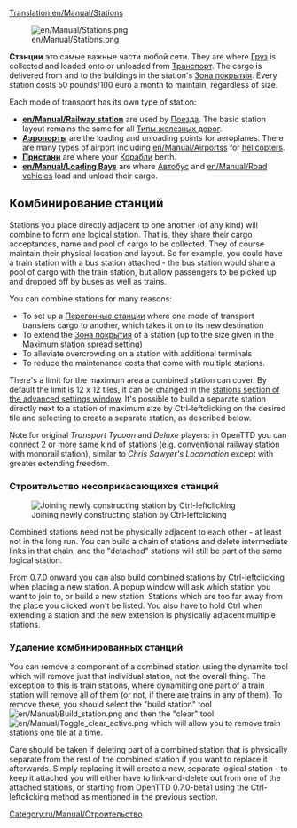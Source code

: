 [[Translation:en/Manual/Stations]]
{{ru/Перевод|en/Manual/Stations|1}}

[[File:en/Manual/Stations.png|right]]

'''Станции''' это самые важные части любой сети. They are where [[ru/Manual/Груз|Груз]] is collected and loaded onto or unloaded from [[ru/Manual/Транспорт|Транспорт]]. The cargo is delivered from and to the buildings in the station's [[ru/Manual/Зона покрытия|Зона покрытия]]. Every station costs 50 pounds/100 euro a month to maintain, regardless of size.

Each mode of transport has its own type of station:
*'''[[en/Manual/Railway station]]''' are used by [[ru/Manual/Поезда|Поезда]].  The basic station layout remains the same for all [[ru/Manual/Base Set/Типы железных дорог|Типы железных дорог]].
*'''[[ru/Manual/Аэропорты|Аэропорты]]''' are the loading and unloading points for aeroplanes. There are many types of airport including [[en/Manual/Airports]]s for [[:Category:en/Manual/Base Set/Aircraft/Helicopters|helicopters]].
*'''[[ru/Manual/Пристани|Пристани]]''' are where your [[ru/Manual/Корабли|Корабли]] berth.
*'''[[en/Manual/Loading Bays]]''' are where [[ru/Manual/Base Set/Road Vehicles/Автобус|Автобус]] and [[en/Manual/Road vehicles]] load and unload their cargo.

==Комбинирование станций==
Stations you place directly adjacent to one another (of any kind) will combine to form one logical station.  That is, they share their cargo acceptances, name and pool of cargo to be collected.  They of course maintain their physical location and layout.   So for example, you could have a train station with a bus station attached - the bus station would share a pool of cargo with the train station, but allow passengers to be picked up and dropped off by buses as well as trains.

You can combine stations for many reasons:
*To set up a [[ru/Manual/Перегонные станции|Перегонные станции]] where one mode of transport transfers cargo to another, which takes it on to its new destination
*To extend the [[ru/Manual/Зона покрытия|Зона покрытия]] of a station (up to the size given in the Maximum station spread [[ru/Archive/Manual/Settings/Расширенные настройки|setting]])
*To alleviate overcrowding on a station with additional terminals
*To reduce the maintenance costs that come with multiple stations.

There's a limit for the maximum area a combined station can cover. By default the limit is 12 x 12 tiles, it can be changed in the [[en/Archive/Manual/Settings/Advanced Settings/Stations#max-station-spread|stations section of the advanced settings window]]. It's possible to build a separate station directly next to a station of maximum size by Ctrl-leftclicking on the desired tile and selecting to create a separate station, as described below.

Note for original ''Transport Tycoon'' and ''Deluxe'' players: in OpenTTD you can connect 2 or more same kind  of stations (e.g. conventional railway station with monorail station), similar to ''Chris Sawyer's Locomotion'' except with greater extending freedom.

===Строительство несоприкасающихся станций===
[[File:en/Manual/Join station leftclick.png|thumb|Joining newly constructing station by Ctrl-leftclicking]]

Combined stations need not be physically adjacent to each other - at least not in the long run.  You can build a chain of stations and delete intermediate links in that chain, and the "detached" stations will still be part of the same logical station.

From 0.7.0 onward you can also build combined stations by Ctrl-leftclicking when placing a new station. A popup window will ask which station you want to join to, or build a new station. Stations which are too far away from the place you clicked won't be listed. You also have to hold Ctrl when extending a station and the new extension is physically adjacent multiple stations.

===Удаление комбинированных станций===
You can remove a component of a combined station using the dynamite tool which will remove just that individual station, not the overall thing.  The exception to this is train stations, where dynamiting one part of a train station will remove all of them (or not, if there are trains in any of them).  To remove these, you should select the "build station" tool [[File:en/Manual/Build station.png]] and then the "clear" tool [[File:en/Manual/Toggle clear active.png]] which will allow you to remove train stations one tile at a time.

Care should be taken if deleting part of a combined station that is physically separate from the rest of the combined station if you want to replace it afterwards.  Simply replacing it will create a new, separate logical station - to keep it attached you will either have to link-and-delete out from one of the attached stations, or starting from OpenTTD 0.7.0-beta1 using the Ctrl-leftclicking method as mentioned in the previous section.

[[Category:ru/Manual/Строительство]]